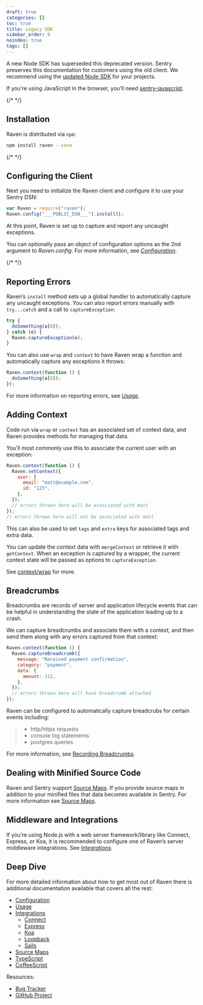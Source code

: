 ```yaml
---
draft: true
categories: []
toc: true
title: Legacy SDK
sidebar_order: 9
noindex: true
tags: []
---
```


<Alert level="warning" title="Deprecation Warning">

A new Node SDK has superseded this deprecated version. Sentry preserves this documentation for customers using the old client. We recommend using the [updated Node SDK](/platforms/javascript/guides/node/) for your projects.

</Alert>

<Alert level="warning" title="Note">

If you’re using JavaScript in the browser, you’ll need [sentry-javascript](/platforms/javascript/).

</Alert>

{/* <!-- WIZARD installation --> */}

## Installation

Raven is distributed via `npm`:

```bash
npm install raven --save
```

{/* <!-- WIZARD configuration --> */}

## Configuring the Client

Next you need to initialize the Raven client and configure it to use your Sentry DSN:


```javascript
var Raven = require("raven");
Raven.config("___PUBLIC_DSN___").install();
```

At this point, Raven is set up to capture and report any uncaught exceptions.

You can optionally pass an object of configuration options as the 2nd argument to _Raven.config_. For more information, see [_Configuration_](/platforms/javascript/guides/node/legacy-sdk/config/).

{/* <!-- WIZARD reporting-errors --> */}

## Reporting Errors

Raven’s `install` method sets up a global handler to automatically capture any uncaught exceptions. You can also report errors manually with `try...catch` and a call to `captureException`:

```javascript
try {
  doSomething(a[0]);
} catch (e) {
  Raven.captureException(e);
}
```

You can also use `wrap` and `context` to have Raven wrap a function and automatically capture any exceptions it throws:

```javascript
Raven.context(function () {
  doSomething(a[0]);
});
```

For more information on reporting errors, see [_Usage_](/platforms/javascript/guides/node/legacy-sdk/usage/).

## Adding Context

Code run via `wrap` or `context` has an associated set of context data, and Raven provides methods for managing that data.

You’ll most commonly use this to associate the current user with an exception:

```javascript
Raven.context(function () {
  Raven.setContext({
    user: {
      email: "matt@example.com",
      id: "123",
    },
  });
  // errors thrown here will be associated with matt
});
// errors thrown here will not be associated with matt
```

This can also be used to set `tags` and `extra` keys for associated tags and extra data.

You can update the context data with `mergeContext` or retrieve it with `getContext`. When an exception is captured by a wrapper, the current context state will be passed as options to `captureException`.

See [context/wrap](/platforms/javascript/guides/node/legacy-sdk/usage/#raven-node-additional-context) for more.

## Breadcrumbs

Breadcrumbs are records of server and application lifecycle events that can be helpful in understanding the state of the application leading up to a crash.

We can capture breadcrumbs and associate them with a context, and then send them along with any errors captured from that context:

```javascript
Raven.context(function () {
  Raven.captureBreadcrumb({
    message: "Received payment confirmation",
    category: "payment",
    data: {
      amount: 312,
    },
  });
  // errors thrown here will have breadcrumb attached
});
```

Raven can be configured to automatically capture breadcrubs for certain events including:

> - http/https requests
> - console log statements
> - postgres queries

For more information, see [Recording Breadcrumbs](/platforms/javascript/guides/node/legacy-sdk/usage/#raven-recording-breadcrumbs).

## Dealing with Minified Source Code

Raven and Sentry support [Source Maps](https://web.dev/articles/source-maps). If you provide source maps in addition to your minified files that data becomes available in Sentry. For more information see [Source Maps](/platforms/javascript/guides/node/legacy-sdk/sourcemaps/).

## Middleware and Integrations

If you’re using Node.js with a web server framework/library like Connect, Express, or Koa, it is recommended to configure one of Raven’s server middleware integrations. See [_Integrations_](/platforms/javascript/guides/node/legacy-sdk/integrations/).

## Deep Dive

For more detailed information about how to get most out of Raven there is additional documentation available that covers all the rest:

- [Configuration](/platforms/javascript/guides/node/legacy-sdk/config/)
- [Usage](/platforms/javascript/guides/node/legacy-sdk/usage/)
- [Integrations](/platforms/javascript/guides/node/legacy-sdk/integrations/)
  - [Connect](/platforms/javascript/guides/node/legacy-sdk/integrations/#connect)
  - [Express](/platforms/javascript/guides/node/legacy-sdk/integrations/#express)
  - [Koa](/platforms/javascript/guides/node/legacy-sdk/integrations/#koa)
  - [Loopback](/platforms/javascript/guides/node/legacy-sdk/integrations/#loopback)
  - [Sails](/platforms/javascript/guides/node/legacy-sdk/integrations/#sails)
- [Source Maps](/platforms/javascript/guides/node/legacy-sdk/sourcemaps/)
- [TypeScript](/platforms/javascript/guides/node/legacy-sdk/typescript/)
- [CoffeeScript](/platforms/javascript/guides/node/legacy-sdk/coffeescript/)

Resources:

- [Bug Tracker](https://github.com/getsentry/sentry-javascript/issues)
- [GitHub Project](https://github.com/getsentry/sentry-javascript)
